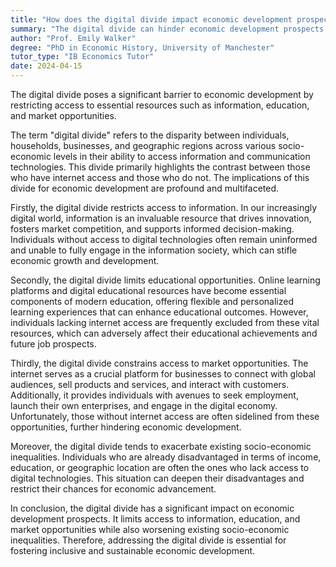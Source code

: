 ```yaml
---
title: "How does the digital divide impact economic development prospects?"
summary: "The digital divide can hinder economic development prospects by limiting access to information, education, and market opportunities."
author: "Prof. Emily Walker"
degree: "PhD in Economic History, University of Manchester"
tutor_type: "IB Economics Tutor"
date: 2024-04-15
---
```


The digital divide poses a significant barrier to economic development by restricting access to essential resources such as information, education, and market opportunities.

The term "digital divide" refers to the disparity between individuals, households, businesses, and geographic regions across various socio-economic levels in their ability to access information and communication technologies. This divide primarily highlights the contrast between those who have internet access and those who do not. The implications of this divide for economic development are profound and multifaceted.

Firstly, the digital divide restricts access to information. In our increasingly digital world, information is an invaluable resource that drives innovation, fosters market competition, and supports informed decision-making. Individuals without access to digital technologies often remain uninformed and unable to fully engage in the information society, which can stifle economic growth and development.

Secondly, the digital divide limits educational opportunities. Online learning platforms and digital educational resources have become essential components of modern education, offering flexible and personalized learning experiences that can enhance educational outcomes. However, individuals lacking internet access are frequently excluded from these vital resources, which can adversely affect their educational achievements and future job prospects.

Thirdly, the digital divide constrains access to market opportunities. The internet serves as a crucial platform for businesses to connect with global audiences, sell products and services, and interact with customers. Additionally, it provides individuals with avenues to seek employment, launch their own enterprises, and engage in the digital economy. Unfortunately, those without internet access are often sidelined from these opportunities, further hindering economic development.

Moreover, the digital divide tends to exacerbate existing socio-economic inequalities. Individuals who are already disadvantaged in terms of income, education, or geographic location are often the ones who lack access to digital technologies. This situation can deepen their disadvantages and restrict their chances for economic advancement.

In conclusion, the digital divide has a significant impact on economic development prospects. It limits access to information, education, and market opportunities while also worsening existing socio-economic inequalities. Therefore, addressing the digital divide is essential for fostering inclusive and sustainable economic development.
    